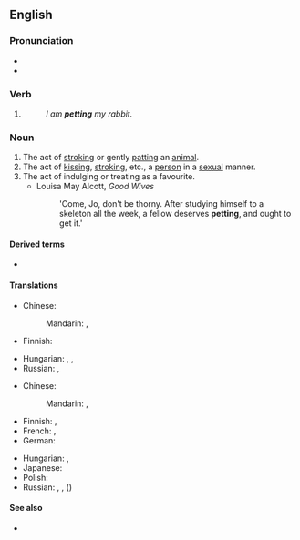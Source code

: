 {{also|Petting}}
==English==

===Pronunciation===
* {{IPA|/ˈpɛtɪŋ/|lang=en}}
* {{rhymes|ɛtɪŋ|lang=en}}

===Verb===
{{head|en|present participle}}

# {{present participle of|pet|lang=en|nocat=1}}
#: ''I am '''petting''' my rabbit.''

===Noun===
{{en-noun|~}}

# The act of [[stroking]] or gently [[patting]] an [[animal]].
# The act of [[kissing]], [[stroking]], etc., a [[person]] in a [[sexual]] manner.
# The act of indulging or treating as a favourite.
#* Louisa May Alcott, ''Good Wives''
#*: 'Come, Jo, don't be thorny. After studying himself to a skeleton all the week, a fellow deserves '''petting''', and ought to get it.'

====Derived terms====
* {{l|en|heavy petting}}

====Translations====
{{trans-top|stroking or fondling an animal}}
* Chinese:
*: Mandarin: {{t+|cmn|撫摸|sc=Hani}}, {{t+|cmn|抚摸|tr=fǔmō|sc=Hani}}
* Finnish: {{t|fi|silittely}}
{{trans-mid}}
* Hungarian: {{t+|hu|simogatás}}, {{t|hu|szeretgetés}}, {{t+|hu|babusgatás}}
* Russian: {{t+|ru|ласка|alt=ла́ски|f-p}}, {{t|ru|не́жничанье|n}}
{{trans-bottom}}

{{trans-top|kissing, stroking, etc., in a sexual manner}}
* Chinese:
*: Mandarin: {{t+|cmn|撫摸|sc=Hani}}, {{t+|cmn|抚摸|tr=fǔmō|sc=Hani}}
* Finnish: {{t|fi|suukottelu}}, {{t+|fi|halailu}}
* French: {{t+|fr|pelotage|m}}, {{t+|fr|tripotage|m}}
* German: {{t+|de|Petting|n}}
{{trans-mid}}
* Hungarian: {{t|hu|petting}}, {{t|hu|pettingezés}}
* Japanese: {{t|ja|ペッティング|tr=pettingu|sc=Jpan}}
* Polish: {{t+|pl|petting|m}}
* Russian: {{t+|ru|пе́ттинг|m|tr=pɛ́tting}}, {{t|ru|не́жничанье|n}}, ({{l|ru|сексуальный|сексуальные}}) {{t+|ru|ласка|alt=ла́ски|f-p}}
{{trans-bottom}}

====See also====
* {{l|en|foreplay}}